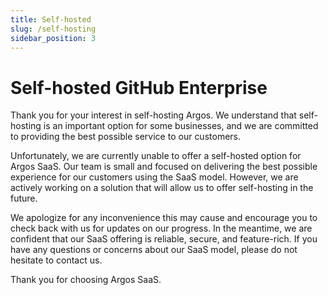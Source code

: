 ```yaml
---
title: Self-hosted
slug: /self-hosting
sidebar_position: 3
---
```


# Self-hosted GitHub Enterprise

Thank you for your interest in self-hosting Argos. We understand that self-hosting is an important option for some businesses, and we are committed to providing the best possible service to our customers.

Unfortunately, we are currently unable to offer a self-hosted option for Argos SaaS. Our team is small and focused on delivering the best possible experience for our customers using the SaaS model. However, we are actively working on a solution that will allow us to offer self-hosting in the future.

We apologize for any inconvenience this may cause and encourage you to check back with us for updates on our progress. In the meantime, we are confident that our SaaS offering is reliable, secure, and feature-rich. If you have any questions or concerns about our SaaS model, please do not hesitate to contact us.

Thank you for choosing Argos SaaS.
